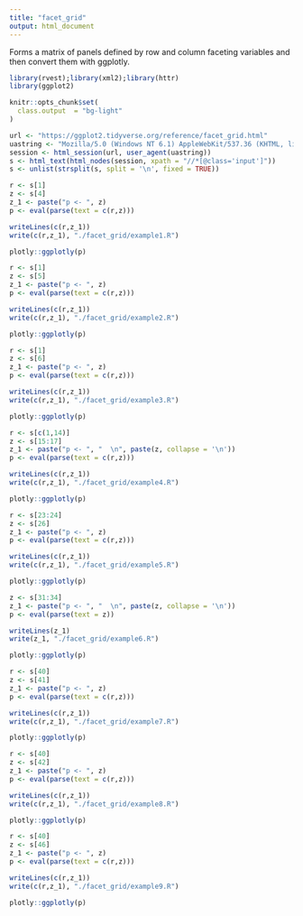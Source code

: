 ```yaml
---
title: "facet_grid"
output: html_document
---
```


Forms a matrix of panels defined by row and column faceting variables and then convert them with ggplotly.

```r
library(rvest);library(xml2);library(httr)
library(ggplot2)

knitr::opts_chunk$set(
  class.output  = "bg-light"
)
```

```r
url <- "https://ggplot2.tidyverse.org/reference/facet_grid.html"
uastring <- "Mozilla/5.0 (Windows NT 6.1) AppleWebKit/537.36 (KHTML, like Gecko) Chrome/88.0.4324.190 Safari/537.36"
session <- html_session(url, user_agent(uastring))
s <- html_text(html_nodes(session, xpath = "//*[@class='input']"))
s <- unlist(strsplit(s, split = '\n', fixed = TRUE))
```

```r
r <- s[1]
z <- s[4]
z_1 <- paste("p <- ", z)
p <- eval(parse(text = c(r,z)))
```

```r
writeLines(c(r,z_1))
write(c(r,z_1), "./facet_grid/example1.R")
```

```r
plotly::ggplotly(p)
```

```r
r <- s[1]
z <- s[5]
z_1 <- paste("p <- ", z)
p <- eval(parse(text = c(r,z)))
```

```r
writeLines(c(r,z_1))
write(c(r,z_1), "./facet_grid/example2.R")
```

```r
plotly::ggplotly(p)
```

```r
r <- s[1]
z <- s[6]
z_1 <- paste("p <- ", z)
p <- eval(parse(text = c(r,z)))
```

```r
writeLines(c(r,z_1))
write(c(r,z_1), "./facet_grid/example3.R")
```

```r
plotly::ggplotly(p)
```

```r
r <- s[c(1,14)]
z <- s[15:17]
z_1 <- paste("p <- ", "  \n", paste(z, collapse = '\n'))
p <- eval(parse(text = c(r,z)))
```

```r
writeLines(c(r,z_1))
write(c(r,z_1), "./facet_grid/example4.R")
```

```r
plotly::ggplotly(p)
```

```r
r <- s[23:24]
z <- s[26]
z_1 <- paste("p <- ", z)
p <- eval(parse(text = c(r,z)))
```

```r
writeLines(c(r,z_1))
write(c(r,z_1), "./facet_grid/example5.R")
```

```r
plotly::ggplotly(p)
```

```r
z <- s[31:34]
z_1 <- paste("p <- ", "  \n", paste(z, collapse = '\n'))
p <- eval(parse(text = z))
```

```r
writeLines(z_1)
write(z_1, "./facet_grid/example6.R")
```

```r
plotly::ggplotly(p)
```

```r
r <- s[40]
z <- s[41]
z_1 <- paste("p <- ", z)
p <- eval(parse(text = c(r,z)))
```

```r
writeLines(c(r,z_1))
write(c(r,z_1), "./facet_grid/example7.R")
```

```r
plotly::ggplotly(p)
```

```r
r <- s[40]
z <- s[42]
z_1 <- paste("p <- ", z)
p <- eval(parse(text = c(r,z)))
```

```r
writeLines(c(r,z_1))
write(c(r,z_1), "./facet_grid/example8.R")
```

```r
plotly::ggplotly(p)
```

```r
r <- s[40]
z <- s[46]
z_1 <- paste("p <- ", z)
p <- eval(parse(text = c(r,z)))
```

```r
writeLines(c(r,z_1))
write(c(r,z_1), "./facet_grid/example9.R")
```

```r
plotly::ggplotly(p)
```





